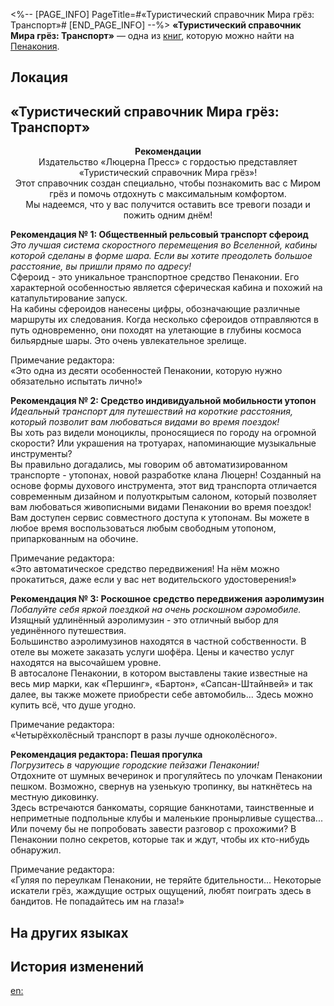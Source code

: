 <%-- [PAGE_INFO]
PageTitle=#«Туристический справочник Мира грёз: Транспорт»#
[END_PAGE_INFO] --%>
{{Дополнить}}
{{Книга Инфобокс
|id           = 310
|partIds      = 190570
|Название     = 
|Изображение  = Предмет Книга Пенакония.png
|Мир          = Пенакония
|Томов        = 1
|Автор        = <!--нужно добавить-->
|Описание     = Туристический справочник, в котором подробно описываются различные виды транспорта, встречающиеся в грёзах Пенаконии.
|Том1         = {{tx}}
|Источник1    = {{tx|Отсутствует источник}}
|Персонажи    = 
|Фракции      = 
}}
'''«Туристический справочник Мира грёз: Транспорт»''' — одна из [[Книги|книг]], которую можно найти на [[Пенакония]].

==Локация==
{{Отметка карты|<!--название карты-->|<!--id отметки-->}}

==«Туристический справочник Мира грёз: Транспорт»==
<div align="center">'''Рекомендации'''<br />
Издательство «Люцерна Пресс» с гордостью представляет «Туристический справочник Мира грёз»!<br />
Этот справочник создан специально, чтобы познакомить вас с Миром грёз и помочь отдохнуть с максимальным комфортом.<br />
Мы надеемся, что у вас получится оставить все тревоги позади и пожить одним днём!</div>


'''Рекомендация №&nbsp;1: Общественный рельсовый транспорт сфероид'''<br />
''Это лучшая система скоростного перемещения во Вселенной, кабины которой сделаны в форме шара. Если вы хотите преодолеть большое расстояние, вы пришли прямо по адресу!''<br />
Сфероид - это уникальное транспортное средство Пенаконии. Его характерной особенностью является сферическая кабина и похожий на катапультирование запуск.<br />
На кабины сфероидов нанесены цифры, обозначающие различные маршруты их следования. Когда несколько сфероидов отправляются в путь одновременно, они походят на улетающие в глубины космоса бильярдные шары. Это очень увлекательное зрелище.

Примечание редактора:<br />
«Это одна из десяти особенностей Пенаконии, которую нужно обязательно испытать лично!»

'''Рекомендация №&nbsp;2: Средство индивидуальной мобильности утопон'''<br />
''Идеальный транспорт для путешествий на короткие расстояния, который позволит вам любоваться видами во время поездок!''<br />
Вы хоть раз видели моноциклы, проносящиеся по городу на огромной скорости? Или украшения на тротуарах, напоминающие музыкальные инструменты?<br />
Вы правильно догадались, мы говорим об автоматизированном транспорте - утопонах, новой разработке клана Люцерн! Созданный на основе формы духового инструмента, этот вид транспорта отличается современным дизайном и полуоткрытым салоном, который позволяет вам любоваться живописными видами Пенаконии во время поездок!<br />
Вам доступен сервис совместного доступа к утопонам. Вы можете в любое время воспользоваться любым свободным утопоном, припаркованным на обочине.

Примечание редактора:<br />
«Это автоматическое средство передвижения! На нём можно прокатиться, даже если у вас нет водительского удостоверения!»

'''Рекомендация №&nbsp;3: Роскошное средство передвижения аэролимузин'''<br />
''Побалуйте себя яркой поездкой на очень роскошном аэромобиле.''<br />
Изящный удлинённый аэролимузин - это отличный выбор для уединённого путешествия.<br />
Большинство аэролимузинов находятся в частной собственности. В отеле вы можете заказать услуги шофёра. Цены и качество услуг находятся на высочайшем уровне.<br />
В автосалоне Пенаконии, в котором выставлены такие известные на весь мир марки, как «Першинг», «Бартон», «Сапсан-Штайнвей» и так далее, вы также можете приобрести себе автомобиль... Здесь можно купить всё, что душе угодно.

Примечание редактора:<br />
«Четырёхколёсный транспорт в разы лучше одноколёсного».

'''Рекомендация редактора: Пешая прогулка'''<br />
''Погрузитесь в чарующие городские пейзажи Пенаконии!''<br />
Отдохните от шумных вечеринок и прогуляйтесь по улочкам Пенаконии пешком. Возможно, свернув на узенькую тропинку, вы наткнётесь на местную диковинку.<br />
Здесь встречаются банкоматы, сорящие банкнотами, таинственные и неприметные подпольные клубы и маленькие пронырливые существа... Или почему бы не попробовать завести разговор с прохожими? В Пенаконии полно секретов, которые так и ждут, чтобы их кто-нибудь обнаружил.

Примечание редактора:<br />
«Гуляя по переулкам Пенаконии, не теряйте бдительности... Некоторые искатели грёз, жаждущие острых ощущений, любят поиграть здесь в бандитов. Не попадайтесь им на глаза!»

{{Цвет|Выделенный|'''*Если вы хотите приобрести полную версию «Туристического справочника Мира грёз», обратитесь в издательство. При каждой покупке вы получите в подарок подробную карту Пенаконии.'''}}

==На других языках==
{{На других языках
|en   = ''Dreamscape Tourist Compendium &mdash; Transport''
|zhs  = 《梦境旅游指南-交通篇》
|zht  = 《夢境旅遊指南-交通篇》
|ja   = 『夢境旅行ガイド-交通編』
|ko   = ≪꿈세계 여행 가이드-교통편≫
|es   = «Compendio turístico del paisaje onírico: Transporte»
|fr   = ''Guide touristique du Pays des rêves : Transports''
|ru   = «Туристический справочник Мира грёз: Транспорт»
|th   = "คู่มือท่องเที่ยวแดนฝัน - การคมนาคม"
|vi   = "Hướng Dẫn Du Lịch Cõi Mộng-Giao Thông"
|de   = „Handbücher für Touristen der Traumlandschaft – Transport“
|id   = "Panduan Wisata Dunia Mimpi - Transportasi"
|pt   = "Compêndio Turístico do Mundonírico – Transporte"
}}

==История изменений==
{{История изменений|3.5}}

[[en:]]